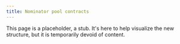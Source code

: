 ```yaml
---
title: Nominator pool contracts
---
```


This page is a placeholder, a stub. It's here to help visualize the new structure, but it is temporarily devoid of content.
